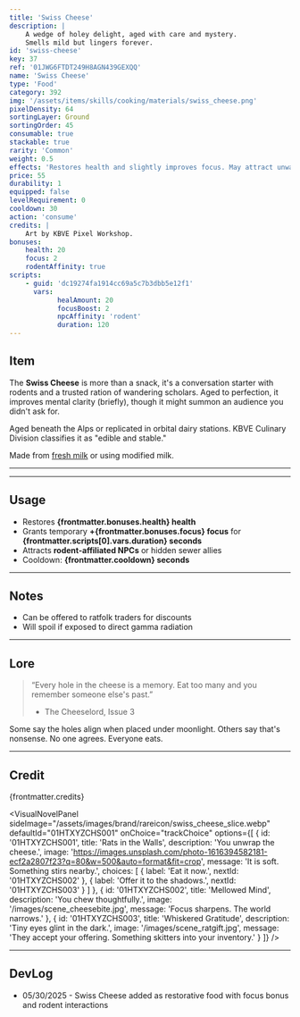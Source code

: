 ```yaml
---
title: 'Swiss Cheese'
description: |
    A wedge of holey delight, aged with care and mystery.
    Smells mild but lingers forever.
id: 'swiss-cheese'
key: 37
ref: '01JWG6FTDT249H8AGN439GEXQQ'
name: 'Swiss Cheese'
type: 'Food'
category: 392
img: '/assets/items/skills/cooking/materials/swiss_cheese.png'
pixelDensity: 64
sortingLayer: Ground
sortingOrder: 45
consumable: true
stackable: true
rarity: 'Common'
weight: 0.5
effects: 'Restores health and slightly improves focus. May attract unwanted attention.'
price: 55
durability: 1
equipped: false
levelRequirement: 0
cooldown: 30
action: 'consume'
credits: |
    Art by KBVE Pixel Workshop.
bonuses:
    health: 20
    focus: 2
    rodentAffinity: true
scripts:
    - guid: 'dc19274fa1914cc69a5c7b3dbb5e12f1'
      vars:
            healAmount: 20
            focusBoost: 2
            npcAffinity: 'rodent'
            duration: 120
---
```



## Item

The **Swiss Cheese** is more than a snack, it's a conversation starter with rodents and a trusted ration of wandering scholars.
Aged to perfection, it improves mental clarity (briefly), though it might summon an audience you didn't ask for.

Aged beneath the Alps or replicated in orbital dairy stations.
KBVE Culinary Division classifies it as "edible and stable."

Made from [fresh milk](/itemdb/fresh-milk/) or using modified milk.

---

<ItemDBPanel data={frontmatter} />

---

## Usage

- Restores **{frontmatter.bonuses.health} health**  
- Grants temporary **+{frontmatter.bonuses.focus} focus** for **{frontmatter.scripts[0].vars.duration} seconds**  
- Attracts **rodent-affiliated NPCs** or hidden sewer allies  
- Cooldown: **{frontmatter.cooldown} seconds**

---

## Notes

- Can be offered to ratfolk traders for discounts  
- Will spoil if exposed to direct gamma radiation

---

## Lore

> “Every hole in the cheese is a memory. Eat too many and you remember someone else's past.”  
> - The Cheeselord, Issue 3

Some say the holes align when placed under moonlight. Others say that's nonsense. No one agrees. Everyone eats.

---

## Credit

{frontmatter.credits}

<VisualNovelPanel
  sideImage="/assets/images/brand/rareicon/swiss_cheese_slice.webp"
  defaultId="01HTXYZCHS001"
  onChoice="trackChoice"
  options={[
    {
      id: '01HTXYZCHS001',
      title: 'Rats in the Walls',
      description: 'You unwrap the cheese.',
      image: 'https://images.unsplash.com/photo-1616394582181-ecf2a2807f23?q=80&w=500&auto=format&fit=crop',
      message: 'It is soft. Something stirs nearby.',
      choices: [
        { label: 'Eat it now.', nextId: '01HTXYZCHS002' },
        { label: 'Offer it to the shadows.', nextId: '01HTXYZCHS003' }
      ]
    },
    {
      id: '01HTXYZCHS002',
      title: 'Mellowed Mind',
      description: 'You chew thoughtfully.',
      image: '/images/scene_cheesebite.jpg',
      message: 'Focus sharpens. The world narrows.'
    },
    {
      id: '01HTXYZCHS003',
      title: 'Whiskered Gratitude',
      description: 'Tiny eyes glint in the dark.',
      image: '/images/scene_ratgift.jpg',
      message: 'They accept your offering. Something skitters into your inventory.'
    }
  ]}
/>

---

## DevLog

- 05/30/2025 - Swiss Cheese added as restorative food with focus bonus and rodent interactions
